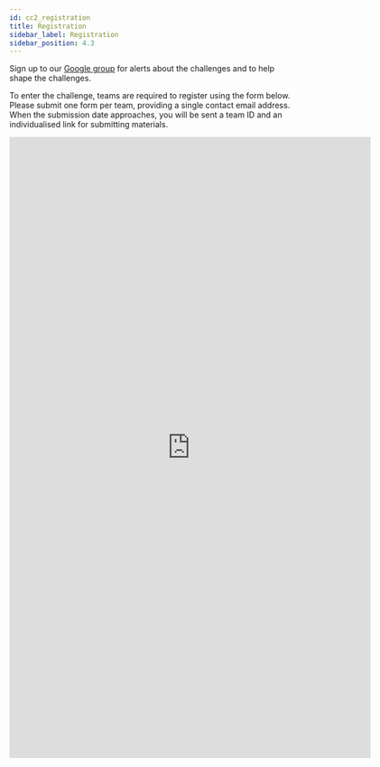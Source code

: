 ```yaml
---
id: cc2_registration
title: Registration
sidebar_label: Registration
sidebar_position: 4.3
---
```


Sign up to our [Google group](https://groups.google.com/g/cadenza-challenge) for alerts about the challenges and to help shape the challenges.

To enter the challenge, teams are required to register using the form below. Please submit one form per team, providing a single contact email address.
When the submission date approaches, you will be sent a team ID and an individualised link for submitting materials.

<iframe src="https://docs.google.com/forms/d/e/1FAIpQLSd0hFVkQoOdqZNNxEtiQPYoSBGLoWWLvzu2jFDbMlACURIE-Q/viewform?embedded=true" width="640" height="1100" frameborder="0" marginheight="0" marginwidth="0">Loading…</iframe>
